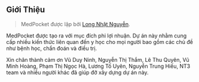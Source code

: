 ## Giới Thiệu

> MedPocket được lập bởi [Long Nhật Nguyễn](https://torn4dom4n.github.io).

MedPocket được tạo ra với mục đích phi lợi nhuận. Dự án này nhằm cung cấp nhiều kiến thức liên quan đến y học cho mọi người bao gồm các chủ đề như bệnh học, chẩn đoán và điều trị.

Xin chân thành cảm ơn Vũ Duy Ninh, Nguyễn Thị Thắm, Lê Thu Quyên, Vũ Minh Hoàng, Phạm Thị Ngọc Hà, Lương Tố Uyên, Nguyễn Trung Hiếu, NT3 team và nhiều người khác đã giúp đỡ xây dựng dự án này.
